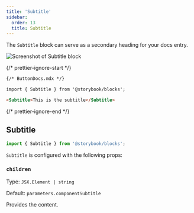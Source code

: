 ```yaml
---
title: 'Subtitle'
sidebar:
  order: 13
  title: Subtitle
---
```


<YouTubeCallout id="uAA1JvLcl-w" title="Avoid Documentation Nightmares with Storybook's Subtitle Doc Block" params="start=98" />

The `Subtitle` block can serve as a secondary heading for your docs entry.

![Screenshot of Subtitle block](./doc-block-title-subtitle-description.png)

{/* prettier-ignore-start */}

```md
{/* ButtonDocs.mdx */}

import { Subtitle } from '@storybook/blocks';

<Subtitle>This is the subtitle</Subtitle>
```

{/* prettier-ignore-end */}

## Subtitle

```js
import { Subtitle } from '@storybook/blocks';
```

`Subtitle` is configured with the following props:

### `children`

Type: `JSX.Element | string`

Default: `parameters.componentSubtitle`

Provides the content.
